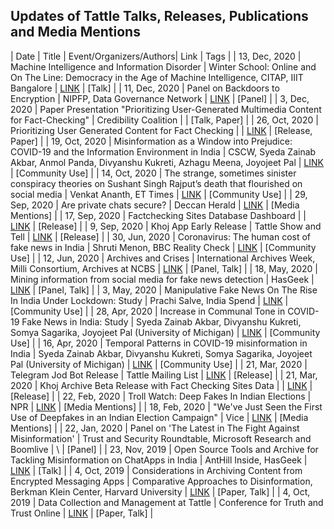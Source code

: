 ## Updates of Tattle Talks, Releases, Publications and Media Mentions

| Date           | Title                                             | Event/Organizers/Authors|  Link      | Tags                |
|	13, Dec, 2020	|	Machine Intelligence and Information Disorder	|	Winter School: Online and On The Line: Democracy in the Age of Machine Intelligence,	CITAP, IIIT Bangalore	|	[LINK](http://citapp.iiitb.ac.in/online-and-on-the-line-democracy-in-the-age-of-machine-intelligence/)	|	[Talk]	|
|	11, Dec, 2020	|	Panel on Backdoors to Encryption	|		NIPFP, Data Governance Network	|	[LINK](https://twitter.com/DataGovNetwork/status/1335833999944470528)	|	[Panel]	|
|	3, Dec, 2020	|	Paper Presentation "Prioritizing User-Generated Multimedia Content for Fact-Checking"	|		Credibility Coalition	|		|	[Talk, Paper]	|
|	26, Oct, 2020	|	Prioritizing User Generated Content for Fact Checking	|			|	[LINK](https://arxiv.org/abs/2010.13387)	|	[Release, Paper]	|
|	19, Oct, 2020	|	Misinformation as a Window into Prejudice: COVID-19 and the Information Environment in India	|	CSCW, 	Syeda Zainab Akbar, Anmol Panda, Divyanshu Kukreti, Azhagu Meena, Joyojeet Pal	|	[LINK](https://www.microsoft.com/en-us/research/publication/misinformation-as-a-window-into-prejudice-covid-19-and-the-information-environment-in-india/)	|	[Community Use]	|
|	14, Oct, 2020	|	The strange, sometimes sinister conspiracy theories on Sushant Singh Rajput’s death that flourished on social media	|		Venkat Ananth, ET Times	|	[LINK](https://economictimes.indiatimes.com/tech/internet/the-strange-sometimes-sinister-conspiracy-theories-on-sushant-singh-rajputs-death-that-flourished-on-social-media/articleshow/78636570.cms)	|	[Community Use]	|
|	29, Sep, 2020	|	Are private chats secure?	|		Deccan Herald	|	[LINK]( https://www.deccanherald.com/metrolife/metrolife-your-bond-with-bengaluru/are-private-chats-secure-894999.html)	|	[Media Mentions]	|
|	17, Sep, 2020	|	Factchecking Sites Database Dashboard	|			|	[LINK](https://services.tattle.co.in/khoj/dashboard)	|	[Release]	|
|	9, Sep, 2020	|	Khoj App Early Release	|	Tattle Show and Tell		|	[LINK](https://twitter.com/tattlemade/status/1301468876077543425)	|	[Release]	|
|	30, Jun, 2020	|	Coronavirus: The human cost of fake news in India	|		 Shruti Menon, BBC Reality Check	|	[LINK](https://www.bbc.com/news/world-asia-india-53165436)	|	[Community Use]	|
|	12, Jun, 2020	|	Archives and Crises	|	International Archives Week,	Milli Consortium, Archives at NCBS	|	[LINK](https://www.youtube.com/watch?v=mtIaD-AvG_U)	|	[Panel, Talk]	|
|	18, May, 2020	|	Mining information from social media for fake news detection	|		HasGeek	|	[LINK](https://hasgeek.com/fifthelephant/mining-information-from-social-media-for-fake-news-detection/)	|	[Panel, Talk]	|
|	3, May, 2020	|	Manipulative Fake News On The Rise In India Under Lockdown: Study	|		Prachi Salve, India Spend	|	[LINK](https://www.indiaspend.com/manipulative-fake-news-on-the-rise-in-india-under-lockdown-study/)	|	[Community Use]	|
|	28, Apr, 2020	|	Increase in Communal Tone in COVID-19 Fake News in India: Study	|		Syeda Zainab Akbar, Divyanshu Kukreti, Somya Sagarika, Joyojeet Pal (University of Michigan)	|	[LINK](https://www.thequint.com/news/webqoof/increase-in-communal-tone-in-covid-19-fake-news-in-india-study)	|	[Community Use]	|
|	16, Apr, 2020	|	Temporal Patterns in COVID-19 misinformation in India	|		Syeda Zainab Akbar, Divyanshu Kukreti, Somya Sagarika, Joyojeet Pal (University of Michigan)	|	[LINK](http://joyojeet.people.si.umich.edu/temporal-patterns-in-covid-19-misinformation-in-india/)	|	[Community Use]	|
|	21, Mar, 2020	|	Telegram Jod Bot Release	|	Tattle Mailing List		|	[LINK](https://us19.campaign-archive.com/?e=&u=a9af83af1f247ecc04f50ad46&id=56f054864d)	|	[Release]	|
|	21, Mar, 2020	|	Khoj Archive Beta Release with Fact Checking Sites Data	|			|	[LINK](https://services.tattle.co.in/khoj/)	|	[Release]	|
|	22, Feb, 2020	|	Troll Watch: Deep Fakes In Indian Elections	|		NPR	|	[LINK](https://www.npr.org/2020/02/22/808536082/troll-watch-deep-fakes-in-indian-elections)	|	[Media Mentions]	|
|	18, Feb, 2020	|	"We've Just Seen the First Use of Deepfakes in an Indian Election Campaign"	|		Vice	|	[LINK](https://www.vice.com/en/article/jgedjb/the-first-use-of-deepfakes-in-indian-election-by-bjp)	|	[Media Mentions]	|
|	22, Jan, 2020	|	Panel on 'The Latest in The Fight Against Misinformation'	|	Trust and Security Roundtable,	Microsoft Research and Boomlive	|	\	|	[Panel]	|
|	23, Nov, 2019	|	Open Source Tools and Archive for Tackling Misinformation on ChatApps in India	|	AntHill Inside,	HasGeek	|	[LINK](https://hasgeek.com/anthillinside/2019/sub/open-source-tools-and-archive-for-tackling-misinfo-5aPqKSt1xKbijfDRA7Yexx)	|	[Talk]	|
|	4, Oct, 2019	|	Considerations in Archiving Content from Encrypted Messaging Apps	|	Comparative Approaches to Disinformation,	Berkman Klein Center, Harvard University	|	[LINK](https://cyber.harvard.edu/story/2019-10/comparative-approaches-disinformation)	|	[Paper, Talk]	|
|	4, Oct, 2019	|	Data Collection and Management at Tattle	|	Conference for Truth and Trust Online		|	[LINK](https://truthandtrustonline.com/2019-proceedings/)	|	[Paper, Talk]	|
